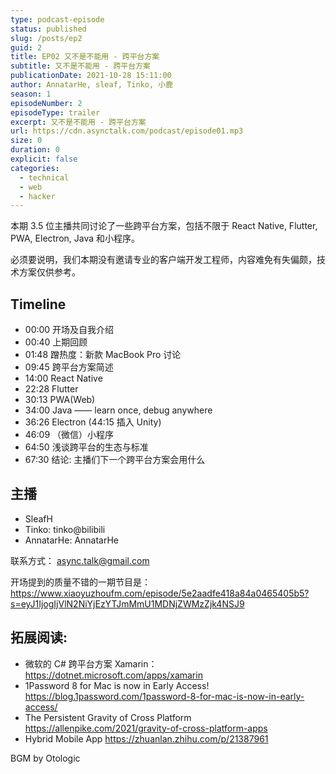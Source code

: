 ```yaml
---
type: podcast-episode
status: published
slug: /posts/ep2
guid: 2
title: EP02 又不是不能用 - 跨平台方案
subtitle: 又不是不能用 - 跨平台方案
publicationDate: 2021-10-28 15:11:00
author: AnnatarHe, sleaf, Tinko, 小鹿
season: 1
episodeNumber: 2
episodeType: trailer
excerpt: 又不是不能用 - 跨平台方案
url: https://cdn.asynctalk.com/podcast/episode01.mp3
size: 0
duration: 0
explicit: false
categories:
  - technical
  - web
  - hacker
---
```


本期 3.5 位主播共同讨论了一些跨平台方案，包括不限于 React Native, Flutter, PWA, Electron, Java 和小程序。

必须要说明，我们本期没有邀请专业的客户端开发工程师，内容难免有失偏颇，技术方案仅供参考。

## Timeline

* 00:00 开场及自我介绍
* 00:40 上期回顾
* 01:48 蹭热度：新款 MacBook Pro 讨论
* 09:45 跨平台方案简述
* 14:00 React Native
* 22:28 Flutter
* 30:13 PWA(Web)
* 34:00 Java —— learn once, debug anywhere
* 36:26 Electron (44:15 插入 Unity)
* 46:09 （微信）小程序
* 64:50 浅谈跨平台的生态与标准
* 67:30 结论: 主播们下一个跨平台方案会用什么

## 主播

* SleafH
* Tinko: tinko@bilibili
* AnnatarHe: AnnatarHe

联系方式： async.talk@gmail.com

开场提到的质量不错的一期节目是：https://www.xiaoyuzhoufm.com/episode/5e2aadfe418a84a0465405b5?s=eyJ1IjogIjVlN2NiYjEzYTJmMmU1MDNjZWMzZjk4NSJ9

## 拓展阅读:

* 微软的 C# 跨平台方案 Xamarin：https://dotnet.microsoft.com/apps/xamarin
* 1Password 8 for Mac is now in Early Access! https://blog.1password.com/1password-8-for-mac-is-now-in-early-access/
* The Persistent Gravity of Cross Platform https://allenpike.com/2021/gravity-of-cross-platform-apps
* Hybrid Mobile App https://zhuanlan.zhihu.com/p/21387961


BGM by Otologic